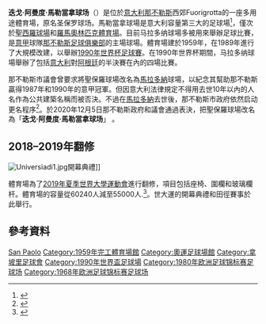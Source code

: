 {{noteTA
|G1=意甲
|G2=足球
|1=zh-hans:马拉多纳;zh-tw:馬拉度納;zh-hk:馬勒當拿
|2=zh-hans:迭戈;zh-tw:迪亞哥;zh-hk:迪亞高
|3=zh-hans:阿曼多;zh-tw:阿曼多;zh-hk:阿曼度
}}
{{Infobox_Stadium
| stadium_name      = 迭戈·阿曼度·馬勒當拿球场<br />Stadio Diego Armando Maradona
| nickname          =
| image             = [[File:Stadio_San_Paolo_Serie_A.jpg|300px]]
| caption           = 
| fullname          = Stadio Diego Armando Maradona
| location          = {{ITA}}[[那不勒斯|那不勒斯]]
| coordinates         = {{Coord|40.827967|14.193008|type:landmark|display=inline,title}}
| broke_ground        = 1948
| built               = 1948–1959
| opened              = {{Start date|1959|12|6}}
| renovated           = 1990, 2010, 2018-19
| owner             = 那不勒斯市政府
| operator          = 
| surface           = 草皮
| tenants           = [[那不勒斯足球俱樂部|拿坡里]]
| capacity            = 109,824 (原本)<br />60,240 (2018年前)<br />55,000 (2018-19年後)
| dimensions        = {{convert|110|x|68|m|abbr=on}}
}}

'''迭戈·阿曼度·馬勒當拿球场'''（{{lang-it|Stadio Diego Armando Maradona}}）是位於[[意大利|意大利]][[那不勒斯|那不勒斯]]西郊Fuorigrotta的一座多用途體育場，原名圣保罗球场。馬勒當拿球場是意大利容量第三大的足球場<ref>{{cite web |url=https://www.bbc.co.uk/bbcthree/article/5957cb44-65fe-43d2-bbf5-48e336f48b23 |title=Some of the world's scariest places to play or watch football |work=BBC News |accessdate=11 November 2018 |archive-date=2018-11-10 |archive-url=https://web.archive.org/web/20181110191414/https://www.bbc.co.uk/bbcthree/article/5957cb44-65fe-43d2-bbf5-48e336f48b23 |dead-url=no }}</ref>，僅次於[[聖西羅球場|聖西羅球場]]和[[羅馬奧林匹克體育場|羅馬奧林匹克體育場]]。目前马拉多纳球場多被用來舉辦足球比賽，是[[意甲|意甲]]球隊[[那不勒斯足球俱樂部|那不勒斯足球俱樂部]]的主場球場。體育場建於1959年，在1989年進行了大規模改建，以舉辦[[1990年世界杯足球賽|1990年世界杯足球賽]]。在1990年世界杯期間，马拉多纳球場舉辦了包括[[意大利國家足球隊|意大利]]對[[阿根廷國家足球隊|阿根廷]]的半決賽在內的四場比賽。

那不勒斯市議會曾要求將聖保羅球場改名為[[馬拉多納|馬拉多納]]球場，以紀念其幫助那不勒斯贏得1987年和1990年的意甲冠軍。但因意大利法律規定不得用去世10年以內的人名作為公共建築名稱而被否決。不過在[[馬拉多納|馬拉多納]]去世後，那不勒斯市政府依然启动更名程序<ref>{{cite news |title=那不勒斯：圣保罗球场为马拉多纳点亮“回家”的路 |url=http://sports.xinhuanet.com/c/2020-11/27/c_1126794116.htm}}</ref>。於2020年12月5日那不勒斯政府和議會通過表決，把聖保羅球場改名為「'''迭戈·阿曼度·馬勒當拿球场'''」
。

==2018–2019年翻修==
[[File:Universiadi1.jpg|thumb]]開幕典禮]]

體育場為了[[2019年夏季世界大學運動會|2019年夏季世界大學運動會]]進行翻修，項目包括座椅、圍欄和玻璃欄杆。體育場的容量從60240人減至55000人.<ref>{{cite web|url=http://stadiumdb.com/news/2018/07/naples_the_great_no_its_just_repairs_for_san_paolo|title=Naples: The great... no, it's just repairs for San Paolo – StadiumDB.com|website=stadiumdb.com|access-date=2019-07-12|archive-date=2020-03-30|archive-url=https://web.archive.org/web/20200330170956/http://stadiumdb.com/news/2018/07/naples_the_great_no_its_just_repairs_for_san_paolo|dead-url=no}}</ref>。世大運的開幕典禮和田徑賽事於此舉行。

==參考資料==
{{commons category|Stadio San Paolo}}
{{reflist}}

[[Category:義大利足球場|San Paolo]]
[[Category:1959年完工體育場館|Category:1959年完工體育場館]]
[[Category:奧運足球場館|Category:奧運足球場館]]
[[Category:拿坡里足球會|Category:拿坡里足球會]]
[[Category:1990年世界盃足球場|Category:1990年世界盃足球場]]
[[Category:1980年欧洲足球锦标赛足球场|Category:1980年欧洲足球锦标赛足球场]]
[[Category:1968年欧洲足球锦标赛足球场|Category:1968年欧洲足球锦标赛足球场]]
